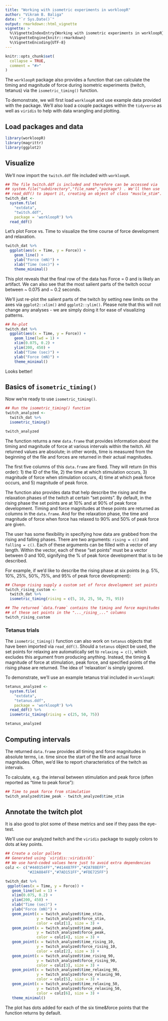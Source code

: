 ```yaml
---
title: "Working with isometric experiments in workloopR"
author: "Vikram B. Baliga"
date: "`r Sys.Date()`"
output: rmarkdown::html_vignette
vignette: >
  %\VignetteIndexEntry{Working with isometric experiments in workloopR}
  %\VignetteEngine{knitr::rmarkdown}
  %\VignetteEncoding{UTF-8}
---
```


```r
knitr::opts_chunk$set(
  collapse = TRUE,
  comment = "#>"
)
```


The `workloopR` package also provides a function that can calculate the timing and magnitude of force during isometric experiments (twitch, tetanus) via the `isometric_timing()` function.

To demonstrate, we will first load `workloopR` and use example data provided with the package. We'll also load a couple packages within the `tidyverse` as well as `viridis` to help with data wrangling and plotting.


## Load packages and data

```r
library(workloopR)
library(magrittr)
library(ggplot2)
```


## Visualize

We'll now import the `twitch.ddf` file included with `workloopR`.

```r
## The file twitch.ddf is included and therefore can be accessed via
## system.file("subdirectory","file_name","package") . We'll then use
## read_ddf() to import it, creating an object of class "muscle_stim".
twitch_dat <-
  system.file(
    "extdata",
    "twitch.ddf",
    package = 'workloopR') %>%
  read_ddf()

```

Let's plot Force vs. Time to visualize the time course of force development and relaxation.

```r
twitch_dat %>%
  ggplot(aes(x = Time, y = Force)) +
    geom_line() +
    ylab("Force (mN)") +
    xlab("Time (sec)") +
    theme_minimal()

```

This plot reveals that the final row of the data has Force = 0 and is likely an artifact. We can also see that the most salient parts of the twitch occur between ~ 0.075 and ~ 0.2 seconds. 

We'll just re-plot the salient parts of the twitch by setting new limits on the axes via `ggplot2::xlim()` and `ggplot2::ylim()`. Please note that this will not change any analyses - we are simply doing it for ease of visualizing patterns.

```r
## Re-plot
twitch_dat %>%
  ggplot(aes(x = Time, y = Force)) +
    geom_line(lwd = 1) +
    xlim(0.075, 0.2) +
    ylim(200, 450) +
    xlab("Time (sec)") +
    ylab("Force (mN)") +
    theme_minimal()

```

Looks better!


## Basics of `isometric_timing()`

Now we're ready to use `isometric_timing()`.

```r
## Run the isometric_timing() function
twitch_analyzed <-
  twitch_dat %>%
  isometric_timing()

twitch_analyzed
```

The function returns a new `data.frame` that provides information about the timing and magnitude of force at various intervals within the twitch. All returned values are absolute; in other words, time is measured from the beginning of the file and forces are returned in their actual magnitudes. 

The first five columns of this `data.frame` are fixed. They will return (in this order): 1) the ID of the file, 2) the time at which stimulation occurs, 3) magnitude of force when stimulation occurs, 4) time at which peak force occurs, and 5) magnitude of peak force. 

The function also provides data that help describe the rising and the relaxation phases of the twitch at certain "set points". By default, in the rising phase the set points are at 10% and at 90% of peak force development. Timing and force magnitudes at these points are returned as columns in the `data.frame`. And for the relaxation phase, the time and magnitude of force when force has relaxed to 90% and 50% of peak force are given.

The user has some flexibility in specifying how data are grabbed from the rising and falling phases. There are two arguments: `rising = c()` and `falling = c()`. Each of these arguments can be filled with a vector of any length. Within the vector, each of these "set points" must be a vector between 0 and 100, signifying the % of peak force development that is to be described.

For example, if we'd like to describe the rising phase at six points (e.g. 5%, 10%, 25%, 50%, 75%, and 95% of peak force development):

```r
## Change rising supply a custom set of force development set points
twitch_rising_custom <-
  twitch_dat %>%
  isometric_timing(rising = c(5, 10, 25, 50, 75, 95))

## The returned `data.frame` contains the timing and force magnitudes
## of these set points in the "..._rising_..." columns
twitch_rising_custom
```


### Tetanus trials

The `isometric_timing()` function can also work on `tetanus` objects that have been imported via `read_ddf()`. Should a `tetanus` object be used, the set points for relaxing are automatically set to `relaxing = c()`, which excludes this argument from producing anything. Instead, the timing & magnitude of force at stimulation, peak force, and specified points of the rising phase are returned. The idea of 'relaxation' is simply ignored. 

To demonstrate, we'll use an example tetanus trial included in `workloopR`: 
```r
tetanus_analyzed <-
  system.file(
    "extdata",
    "tetanus.ddf",
    package = 'workloopR') %>%
  read_ddf() %>%
  isometric_timing(rising = c(25, 50, 75))

tetanus_analyzed
```


## Computing intervals

The returned `data.frame` provides all timing and force magnitudes in absolute terms, i.e. time since the start of the file and actual force magnitudes. Often, we'd like to report characteristics of the twitch as intervals. 

To calculate, e.g. the interval between stimulation and peak force (often reported as "time to peak force"):

```r
## Time to peak force from stimulation
twitch_analyzed$time_peak - twitch_analyzed$time_stim
```


## Annotate the twitch plot

It is also good to plot some of these metrics and see if they pass the eye-test.

We'll use our analyzed twitch and the `viridis` package to supply colors to dots at key points.

```r
## Create a color pallete
## Generated using `viridis::viridis(6)`
## We use hard-coded values here just to avoid extra dependencies 
colz <- c("#440154FF","#414487FF","#2A788EFF",
          "#22A884FF","#7AD151FF","#FDE725FF")

twitch_dat %>%
 ggplot(aes(x = Time, y = Force)) +
   geom_line(lwd = 1) +
   xlim(0.075, 0.2) +
   ylim(200, 450) +
   xlab("Time (sec)") +
   ylab("Force (mN)") +
   geom_point(x = twitch_analyzed$time_stim, 
              y = twitch_analyzed$force_stim,
              color = colz[1], size = 3) +
   geom_point(x = twitch_analyzed$time_peak, 
              y = twitch_analyzed$force_peak,
              color = colz[4], size = 3) +
   geom_point(x = twitch_analyzed$time_rising_10, 
              y = twitch_analyzed$force_rising_10,
              color = colz[2], size = 3) +
   geom_point(x = twitch_analyzed$time_rising_90, 
              y = twitch_analyzed$force_rising_90,
              color = colz[3], size = 3) +
   geom_point(x = twitch_analyzed$time_relaxing_90, 
              y = twitch_analyzed$force_relaxing_90,
              color = colz[5], size = 3) +
   geom_point(x = twitch_analyzed$time_relaxing_50, 
              y = twitch_analyzed$force_relaxing_50,
              color = colz[6], size = 3) +
   theme_minimal()
```

The plot has dots added for each of the six time&force points that the function returns by default.
